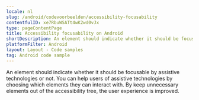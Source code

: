 ```yaml
---
locale: nl
slug: /android/codevoorbeelden/accessibility-focusability
contentfulID: xe7RbuWSATt4wK2wd0vJx
type: pageContentPage
title: Accessibility focusability on Android
shortDescription: An element should indicate whether it should be focusable by assistive technologies or not.
platformFilter: Android
layout: Layout - Code samples
tag: Android code sample
---
```


An element should indicate whether it should be focusable by assistive technologies or not. You can help users of assistive technologies by choosing which elements they can interact with. By keep unnecessary elements out of the accessibility tree, the user experience is improved.

<CodeSample id="accessibility-focusable" locale="nl" platform="android"/>